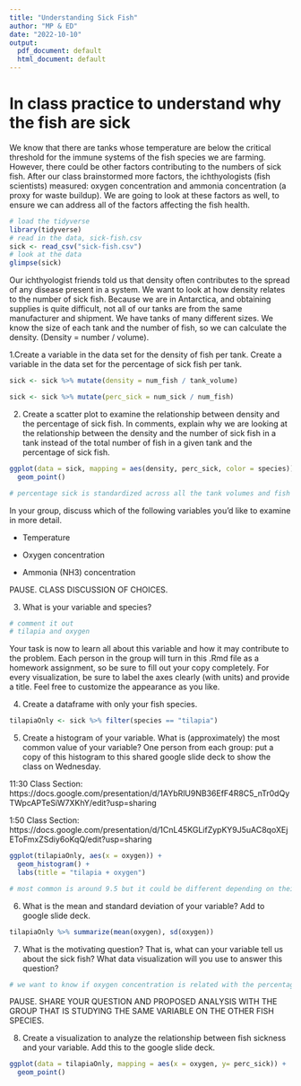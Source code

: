 ```yaml
---
title: "Understanding Sick Fish"
author: "MP & ED"
date: "2022-10-10"
output:
  pdf_document: default
  html_document: default
---
```


# In class practice to understand why the fish are sick

We know that there are tanks whose temperature are below the critical threshold for the immune systems of the fish species we are farming. However, there could be other factors contributing to the numbers of sick fish. After our class brainstormed more factors, the ichthyologists (fish scientists) measured: oxygen concentration and ammonia concentration (a proxy for waste buildup). We are going to look at these factors as well, to ensure we can address all of the factors affecting the fish health. 

```r
# load the tidyverse
library(tidyverse)
# read in the data, sick-fish.csv
sick <- read_csv("sick-fish.csv")
# look at the data
glimpse(sick)
```


Our ichthyologist friends told us that density often contributes to the spread of any disease present in a system. We want to look at how density relates to the number of sick fish. Because we are in Antarctica, and obtaining supplies is quite difficult, not all of our tanks are from the same manufacturer and shipment. We have tanks of many different sizes. We know the size of each tank and the number of fish, so we can calculate the density. (Density = number / volume).


1.Create a variable in the data set for the density of fish per tank. Create a variable in the data set for the percentage of sick fish per tank. 

```r
sick <- sick %>% mutate(density = num_fish / tank_volume)

sick <- sick %>% mutate(perc_sick = num_sick / num_fish)
```


2. Create a scatter plot to examine the relationship between density and the percentage of sick fish. In comments, explain why we are looking at the relationship between the density and the number of sick fish in a tank instead of the total number of fish in a given tank and the percentage of sick fish.

```r

ggplot(data = sick, mapping = aes(density, perc_sick, color = species)) +
  geom_point()

# percentage sick is standardized across all the tank volumes and fish populations, so it puts everything in the same units


```



In your group, discuss which of the following variables you'd like to examine in more detail. 

-   Temperature

-   Oxygen concentration

-   Ammonia (NH3) concentration 


PAUSE. CLASS DISCUSSION OF CHOICES. 


3. What is your variable and species?
```r
# comment it out
# tilapia and oxygen
```



Your task is now to learn all about this variable and how it may contribute to the problem. Each person in the group will turn in this .Rmd file as a homework assignment, so be sure to fill out your copy completely. For every visualization, be sure to label the axes clearly (with units) and provide a title. Feel free to customize the appearance as you like. 


4. Create a dataframe with only your fish species.  
```r
tilapiaOnly <- sick %>% filter(species == "tilapia")
```


5. Create a histogram of your variable. What is (approximately) the most common value of your variable? One person from each group: put a copy of this histogram to this shared google slide deck to show the class on Wednesday.

11:30 Class Section: https://docs.google.com/presentation/d/1AYbRlU9NB36EfF4R8C5_nTr0dQyTWpcAPTeSiW7XKhY/edit?usp=sharing 

1:50 Class Section: https://docs.google.com/presentation/d/1CnL45KGLifZypKY9J5uAC8qoXEjEToFmxZSdiy6oKqQ/edit?usp=sharing

```r
ggplot(tilapiaOnly, aes(x = oxygen)) +
  geom_histogram() +
  labs(title = "tilapia + oxygen")

# most common is around 9.5 but it could be different depending on their bin number. The correct answer is the value with the greatest frequency for their histogram. 

```

6. What is the mean and standard deviation of your variable? Add to google slide deck. 
```r
tilapiaOnly %>% summarize(mean(oxygen), sd(oxygen))

```


7. What is the motivating question? That is, what can your variable tell us about the sick fish? What data visualization will you use to answer this question?
```r
# we want to know if oxygen concentration is related with the percentage of sick fish. I will use a scatterplot. 
```


PAUSE. SHARE YOUR QUESTION AND PROPOSED ANALYSIS WITH THE GROUP THAT IS STUDYING THE SAME VARIABLE ON THE OTHER FISH SPECIES. 


8. Create a visualization to analyze the relationship between fish sickness and your variable. Add this to the google slide deck.

```r
ggplot(data = tilapiaOnly, mapping = aes(x = oxygen, y= perc_sick)) +
  geom_point()
```